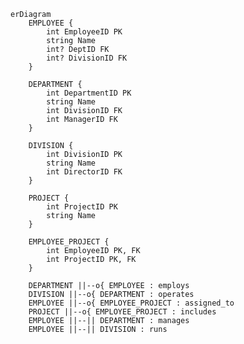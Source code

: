 ```mermaid
erDiagram
    EMPLOYEE {
        int EmployeeID PK
        string Name
        int? DeptID FK
        int? DivisionID FK
    }

    DEPARTMENT {
        int DepartmentID PK
        string Name
        int DivisionID FK
        int ManagerID FK
    }

    DIVISION {
        int DivisionID PK
        string Name
        int DirectorID FK
    }

    PROJECT {
        int ProjectID PK
        string Name
    }

    EMPLOYEE_PROJECT {
        int EmployeeID PK, FK
        int ProjectID PK, FK
    }

    DEPARTMENT ||--o{ EMPLOYEE : employs
    DIVISION ||--o{ DEPARTMENT : operates
    EMPLOYEE ||--o{ EMPLOYEE_PROJECT : assigned_to
    PROJECT ||--o{ EMPLOYEE_PROJECT : includes
    EMPLOYEE ||--|| DEPARTMENT : manages
    EMPLOYEE ||--|| DIVISION : runs

```

